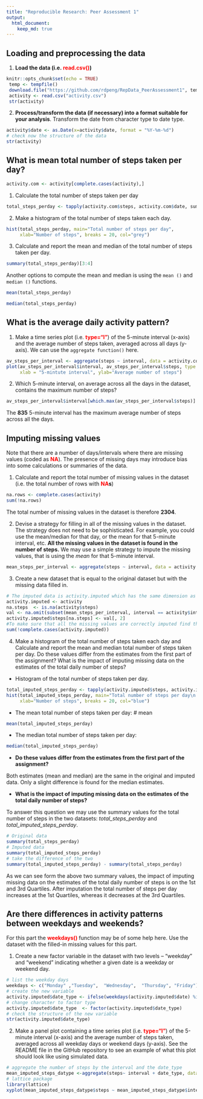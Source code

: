 ```yaml
---
title: "Reproducible Research: Peer Assessment 1"
output: 
  html_document:
    keep_md: true
---
```



## Loading and preprocessing the data
 1. **Load the data (i.e. <span style="color: red;">read.csv()</span>)**
```r
knitr::opts_chunk$set(echo = TRUE)
 temp <- tempfile()
 download.file("https://github.com/rdpeng/RepData_PeerAssessment1", temp)
 activity <- read.csv("activity.csv")
 str(activity)
```
 2. **Process/transform the data (if necessary) into a format suitable for your analysis**. Transform the date from character type to date type.
```r
activity$date <- as.Date(x=activity$date, format = "%Y-%m-%d")
# check now the structure of the data 
str(activity)
```
## What is mean total number of steps taken per day?

```r
activity.com <- activity[complete.cases(activity),]
```
1. Calculate the total number of steps taken per day
```r
total_steps_perday <- tapply(activity.com$steps, activity.com$date, sum)
```
2. Make a histogram of the total number of steps taken each day. 
```r
hist(total_steps_perday, main="Total number of steps per day", 
     xlab="Number of steps", breaks = 20, col="grey")
```

3. Calculate and report the mean and median of the total number of steps taken per day. 
```r
summary(total_steps_perday)[3:4]
```
Another options to compute the mean and median is using the  ```mean ()``` and ```median ()``` functions.  
```r
mean(total_steps_perday)
```
```r
median(total_steps_perday)
```

## What is the average daily activity pattern?

1. Make a time series plot (i.e. **<span style="color: red;">type="l"</span>**) of the 5-minute interval (x-axis) and the average number of steps taken, averaged across all days (y-axis). 
We can use the ```aggregate function()``` here. 
```r
av_steps_per_interval <- aggregate(steps ~ interval, data = activity.com, FUN = mean)
plot(av_steps_per_interval$interval, av_steps_per_interval$steps, type = "l", col="red",
     xlab = "5-mintute interval", ylab="Average number of steps")
```

2. Which 5-minute interval, on average across all the days in the dataset, contains the maximum number of steps?
```r
av_steps_per_interval$interval[which.max(av_steps_per_interval$steps)]
```
The **835** 5-minute interval  has the maximum average number of steps across all the days. 

## Imputing missing values

Note that there are a number of days/intervals where there are missing values (coded as **<span style="color: red;">NA</span>**). The presence of missing days may introduce bias into some calculations or summaries of the data.

1. Calculate and report the total number of missing values in the dataset (i.e. the total number of rows with **<span style="color: red;">NA</span>s**)
```r
na.rows <- complete.cases(activity)
sum(!na.rows)
```
The total number of missing values in the dataset is therefore **2304**. 

2. Devise a strategy for filling in all of the missing values in the dataset. The strategy does not need to be sophisticated. For example, you could use the mean/median for that day, or the mean for that 5-minute interval, etc.
**All the missing values in the dataset is found in  the number of steps.** 
We may use a simple strategy to impute the missing values, that is using the *mean* for that 5-minute interval.  
```r
mean_steps_per_interval <- aggregate(steps ~ interval, data = activity.com, FUN = mean)
```
3. Create a new dataset that is equal to the original dataset but with the missing data filled in.
```r
# The imputed data is activity.imputed which has the same dimension as the original data. 
activity.imputed <- activity
na.steps  <- is.na(activity$steps)
val <- na.omit(subset(mean_steps_per_interval, interval == activity$interval[na.steps]))
activity.imputed$steps[na.steps] <- val[, 2]
#To make sure that all the missing values are correctly imputed find the NA values for the imputed data.
sum(!complete.cases(activity.imputed))
```
4. Make a histogram of the total number of steps taken each day and Calculate and report the mean and median total number of steps taken per day. Do these values differ from the estimates from the first part of the assignment? What is the impact of imputing missing data on the estimates of the total daily number of steps?

- Histogram of the total number of steps taken per day. 
```r
total_imputed_steps_perday <- tapply(activity.imputed$steps, activity.imputed$date, sum)
hist(total_imputed_steps_perday, main="Total number of steps per day\n after imputation", 
     xlab="Number of steps", breaks = 20, col="blue")
```

- The mean total number of steps taken per day:
# mean 
```r
mean(total_imputed_steps_perday)
```
- The median total number of steps taken per day:
```r
median(total_imputed_steps_perday)
```
- **Do these values differ from the estimates from the first part of the assignment?** 

Both estimates (mean and median) are the same in the original and imputed data. Only a slight difference is found for the median estimates. 

- **What is the impact of imputing missing data on the estimates of the total daily number of steps?** 

To answer this question we may use the summary values for the total number of steps in the two datasets:  *total_steps_perday* and  *total_imputed_steps_perday*. 

```r
# Original data
summary(total_steps_perday)
# Imputed data 
summary(total_imputed_steps_perday)
# take the difference of the two 
summary(total_imputed_steps_perday) - summary(total_steps_perday)
```
As we can see form the above two summary values, the impact of imputing missing data on the estimates of the total daily number of steps is on the 1st and 3rd Quartiles.  After imputation the total number of steps per day  increases at the 1st Quartiles, whereas  it decreases at the 3rd Quartiles.   

## Are there differences in activity patterns between weekdays and weekends?

For this part the **<span style="color: red;">weekdays()</span>**  function may be of some help here. Use the dataset with the filled-in missing values for this part.

1. Create a new factor variable in the dataset with two levels – "weekday" and "weekend" indicating whether a given date is a weekday or weekend day.
```r
# list the weekday days 
weekdays <- c("Monday" ,"Tuesday",  "Wednesday",  "Thursday", "Friday")
# create the new variable 
activity.imputed$date_type <- ifelse(weekdays(activity.imputed$date) %in% weekdays, "weekday", "weekend")
# change character to factor type  
activity.imputed$date_type  <- factor(activity.imputed$date_type)
# check the structure of the new variable  
str(activity.imputed$date_type)
```

2. Make a panel plot containing a time series plot (i.e. **<span style="color: red;">type="l"</span>**) of the 5-minute interval (x-axis) and the average number of steps taken, averaged across all weekday days or weekend days (y-axis). See the README file in the GitHub repository to see an example of what this plot should look like using simulated data.
```r
# aggregate the number of steps by the interval and the date_type 
mean_imputed_steps_datype <-aggregate(steps~ interval + date_type, data = activity.imputed, FUN = mean)
# lattice package 
library(lattice)
xyplot(mean_imputed_steps_datype$steps ~ mean_imputed_steps_datype$interval|mean_imputed_steps_datype$date_type, main="Average Steps per Day by Interval", xlab="Interval", ylab="Steps",layout=c(1,2), type="l")
```
